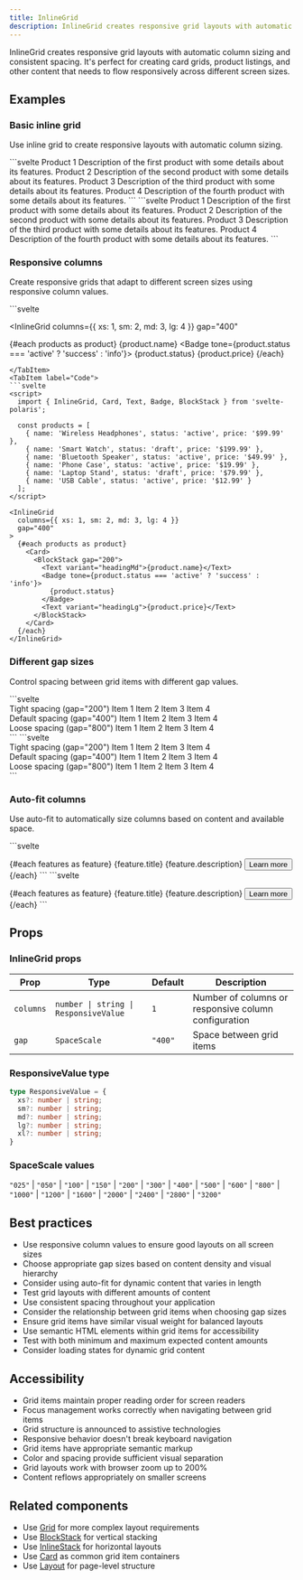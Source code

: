 ```yaml
---
title: InlineGrid
description: InlineGrid creates responsive grid layouts with automatic column sizing and consistent spacing.
---
```



InlineGrid creates responsive grid layouts with automatic column sizing and consistent spacing. It's perfect for creating card grids, product listings, and other content that needs to flow responsively across different screen sizes.

## Examples

### Basic inline grid

Use inline grid to create responsive layouts with automatic column sizing.

<Tabs>
<TabItem label="Preview">
```svelte
<script>
  import { InlineGrid, Card, Text, BlockStack } from 'svelte-polaris';
</script>

<InlineGrid columns={3} gap="400">
  <Card>
    <BlockStack gap="200">
      <Text variant="headingMd">Product 1</Text>
      <Text>Description of the first product with some details about its features.</Text>
    </BlockStack>
  </Card>
  
  <Card>
    <BlockStack gap="200">
      <Text variant="headingMd">Product 2</Text>
      <Text>Description of the second product with some details about its features.</Text>
    </BlockStack>
  </Card>
  
  <Card>
    <BlockStack gap="200">
      <Text variant="headingMd">Product 3</Text>
      <Text>Description of the third product with some details about its features.</Text>
    </BlockStack>
  </Card>
  
  <Card>
    <BlockStack gap="200">
      <Text variant="headingMd">Product 4</Text>
      <Text>Description of the fourth product with some details about its features.</Text>
    </BlockStack>
  </Card>
</InlineGrid>
```
</TabItem>
<TabItem label="Code">
```svelte
<script>
  import { InlineGrid, Card, Text, BlockStack } from 'svelte-polaris';
</script>

<InlineGrid columns={3} gap="400">
  <Card>
    <BlockStack gap="200">
      <Text variant="headingMd">Product 1</Text>
      <Text>Description of the first product with some details about its features.</Text>
    </BlockStack>
  </Card>
  
  <Card>
    <BlockStack gap="200">
      <Text variant="headingMd">Product 2</Text>
      <Text>Description of the second product with some details about its features.</Text>
    </BlockStack>
  </Card>
  
  <Card>
    <BlockStack gap="200">
      <Text variant="headingMd">Product 3</Text>
      <Text>Description of the third product with some details about its features.</Text>
    </BlockStack>
  </Card>
  
  <Card>
    <BlockStack gap="200">
      <Text variant="headingMd">Product 4</Text>
      <Text>Description of the fourth product with some details about its features.</Text>
    </BlockStack>
  </Card>
</InlineGrid>
```
</TabItem>
</Tabs>

### Responsive columns

Create responsive grids that adapt to different screen sizes using responsive column values.

<Tabs>
<TabItem label="Preview">
```svelte
<script>
  import { InlineGrid, Card, Text, Badge, BlockStack } from 'svelte-polaris';
  
  const products = [
    { name: 'Wireless Headphones', status: 'active', price: '$99.99' },
    { name: 'Smart Watch', status: 'draft', price: '$199.99' },
    { name: 'Bluetooth Speaker', status: 'active', price: '$49.99' },
    { name: 'Phone Case', status: 'active', price: '$19.99' },
    { name: 'Laptop Stand', status: 'draft', price: '$79.99' },
    { name: 'USB Cable', status: 'active', price: '$12.99' }
  ];
</script>

<InlineGrid 
  columns={{ xs: 1, sm: 2, md: 3, lg: 4 }} 
  gap="400"
>
  {#each products as product}
    <Card>
      <BlockStack gap="200">
        <Text variant="headingMd">{product.name}</Text>
        <Badge tone={product.status === 'active' ? 'success' : 'info'}>
          {product.status}
        </Badge>
        <Text variant="headingLg">{product.price}</Text>
      </BlockStack>
    </Card>
  {/each}
</InlineGrid>
```
</TabItem>
<TabItem label="Code">
```svelte
<script>
  import { InlineGrid, Card, Text, Badge, BlockStack } from 'svelte-polaris';
  
  const products = [
    { name: 'Wireless Headphones', status: 'active', price: '$99.99' },
    { name: 'Smart Watch', status: 'draft', price: '$199.99' },
    { name: 'Bluetooth Speaker', status: 'active', price: '$49.99' },
    { name: 'Phone Case', status: 'active', price: '$19.99' },
    { name: 'Laptop Stand', status: 'draft', price: '$79.99' },
    { name: 'USB Cable', status: 'active', price: '$12.99' }
  ];
</script>

<InlineGrid 
  columns={{ xs: 1, sm: 2, md: 3, lg: 4 }} 
  gap="400"
>
  {#each products as product}
    <Card>
      <BlockStack gap="200">
        <Text variant="headingMd">{product.name}</Text>
        <Badge tone={product.status === 'active' ? 'success' : 'info'}>
          {product.status}
        </Badge>
        <Text variant="headingLg">{product.price}</Text>
      </BlockStack>
    </Card>
  {/each}
</InlineGrid>
```
</TabItem>
</Tabs>

### Different gap sizes

Control spacing between grid items with different gap values.

<Tabs>
<TabItem label="Preview">
```svelte
<script>
  import { InlineGrid, Card, Text, BlockStack } from 'svelte-polaris';
</script>

<BlockStack gap="800">
  <div>
    <Text variant="headingMd">Tight spacing (gap="200")</Text>
    <InlineGrid columns={4} gap="200">
      <Card><Text>Item 1</Text></Card>
      <Card><Text>Item 2</Text></Card>
      <Card><Text>Item 3</Text></Card>
      <Card><Text>Item 4</Text></Card>
    </InlineGrid>
  </div>
  
  <div>
    <Text variant="headingMd">Default spacing (gap="400")</Text>
    <InlineGrid columns={4} gap="400">
      <Card><Text>Item 1</Text></Card>
      <Card><Text>Item 2</Text></Card>
      <Card><Text>Item 3</Text></Card>
      <Card><Text>Item 4</Text></Card>
    </InlineGrid>
  </div>
  
  <div>
    <Text variant="headingMd">Loose spacing (gap="800")</Text>
    <InlineGrid columns={4} gap="800">
      <Card><Text>Item 1</Text></Card>
      <Card><Text>Item 2</Text></Card>
      <Card><Text>Item 3</Text></Card>
      <Card><Text>Item 4</Text></Card>
    </InlineGrid>
  </div>
</BlockStack>
```
</TabItem>
<TabItem label="Code">
```svelte
<script>
  import { InlineGrid, Card, Text, BlockStack } from 'svelte-polaris';
</script>

<BlockStack gap="800">
  <div>
    <Text variant="headingMd">Tight spacing (gap="200")</Text>
    <InlineGrid columns={4} gap="200">
      <Card><Text>Item 1</Text></Card>
      <Card><Text>Item 2</Text></Card>
      <Card><Text>Item 3</Text></Card>
      <Card><Text>Item 4</Text></Card>
    </InlineGrid>
  </div>
  
  <div>
    <Text variant="headingMd">Default spacing (gap="400")</Text>
    <InlineGrid columns={4} gap="400">
      <Card><Text>Item 1</Text></Card>
      <Card><Text>Item 2</Text></Card>
      <Card><Text>Item 3</Text></Card>
      <Card><Text>Item 4</Text></Card>
    </InlineGrid>
  </div>
  
  <div>
    <Text variant="headingMd">Loose spacing (gap="800")</Text>
    <InlineGrid columns={4} gap="800">
      <Card><Text>Item 1</Text></Card>
      <Card><Text>Item 2</Text></Card>
      <Card><Text>Item 3</Text></Card>
      <Card><Text>Item 4</Text></Card>
    </InlineGrid>
  </div>
</BlockStack>
```
</TabItem>
</Tabs>

### Auto-fit columns

Use auto-fit to automatically size columns based on content and available space.

<Tabs>
<TabItem label="Preview">
```svelte
<script>
  import { InlineGrid, Card, Text, BlockStack, Button } from 'svelte-polaris';
  
  const features = [
    { title: 'Fast Shipping', description: 'Get your orders delivered quickly' },
    { title: 'Secure Payments', description: 'Your transactions are protected' },
    { title: '24/7 Support', description: 'We\'re here to help anytime' },
    { title: 'Easy Returns', description: 'Hassle-free return policy' },
    { title: 'Quality Guarantee', description: 'We stand behind our products' }
  ];
</script>

<InlineGrid columns="auto-fit" gap="400">
  {#each features as feature}
    <Card>
      <BlockStack gap="300">
        <Text variant="headingMd">{feature.title}</Text>
        <Text>{feature.description}</Text>
        <Button variant="plain">Learn more</Button>
      </BlockStack>
    </Card>
  {/each}
</InlineGrid>
```
</TabItem>
<TabItem label="Code">
```svelte
<script>
  import { InlineGrid, Card, Text, BlockStack, Button } from 'svelte-polaris';
  
  const features = [
    { title: 'Fast Shipping', description: 'Get your orders delivered quickly' },
    { title: 'Secure Payments', description: 'Your transactions are protected' },
    { title: '24/7 Support', description: 'We\'re here to help anytime' },
    { title: 'Easy Returns', description: 'Hassle-free return policy' },
    { title: 'Quality Guarantee', description: 'We stand behind our products' }
  ];
</script>

<InlineGrid columns="auto-fit" gap="400">
  {#each features as feature}
    <Card>
      <BlockStack gap="300">
        <Text variant="headingMd">{feature.title}</Text>
        <Text>{feature.description}</Text>
        <Button variant="plain">Learn more</Button>
      </BlockStack>
    </Card>
  {/each}
</InlineGrid>
```
</TabItem>
</Tabs>

## Props

### InlineGrid props

| Prop | Type | Default | Description |
|------|------|---------|-------------|
| `columns` | `number \| string \| ResponsiveValue` | `1` | Number of columns or responsive column configuration |
| `gap` | `SpaceScale` | `"400"` | Space between grid items |

### ResponsiveValue type

```typescript
type ResponsiveValue = {
  xs?: number | string;
  sm?: number | string;
  md?: number | string;
  lg?: number | string;
  xl?: number | string;
}
```

### SpaceScale values

`"025"` \| `"050"` \| `"100"` \| `"150"` \| `"200"` \| `"300"` \| `"400"` \| `"500"` \| `"600"` \| `"800"` \| `"1000"` \| `"1200"` \| `"1600"` \| `"2000"` \| `"2400"` \| `"2800"` \| `"3200"`

## Best practices

- Use responsive column values to ensure good layouts on all screen sizes
- Choose appropriate gap sizes based on content density and visual hierarchy
- Consider using auto-fit for dynamic content that varies in length
- Test grid layouts with different amounts of content
- Use consistent spacing throughout your application
- Consider the relationship between grid items when choosing gap sizes
- Ensure grid items have similar visual weight for balanced layouts
- Use semantic HTML elements within grid items for accessibility
- Test with both minimum and maximum expected content amounts
- Consider loading states for dynamic grid content

## Accessibility

- Grid items maintain proper reading order for screen readers
- Focus management works correctly when navigating between grid items
- Grid structure is announced to assistive technologies
- Responsive behavior doesn't break keyboard navigation
- Grid items have appropriate semantic markup
- Color and spacing provide sufficient visual separation
- Grid layouts work with browser zoom up to 200%
- Content reflows appropriately on smaller screens

## Related components

- Use [Grid](/getting-started/grid) for more complex layout requirements
- Use [BlockStack](/getting-started/block-stack) for vertical stacking
- Use [InlineStack](/getting-started/inline-stack) for horizontal layouts
- Use [Card](/getting-started/card) as common grid item containers
- Use [Layout](/getting-started/layout) for page-level structure
